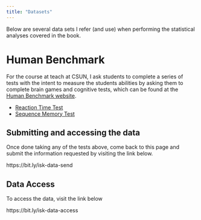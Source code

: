 ```yaml
---
title: "Datasets"
---
```


Below are several data sets I refer (and use) when performing the statistical analyses covered in the book.

# Human Benchmark

For the course at teach at CSUN, I ask students to complete a series of tests with the intent to measure the students abilities by asking them to complete brain games and cognitive tests, which can be found at the [Human Benchmark website](https://humanbenchmark.com/).

- [Reaction Time Test](https://humanbenchmark.com/tests/reactiontime)
- [Sequence Memory Test](https://humanbenchmark.com/tests/sequence)

## Submitting and accessing the data

Once done taking any of the tests above, come back to this page and submit the information requested by visiting the link below.

https://bit.ly/isk-data-send

## Data Access

To access the data, visit the link below

https://bit.ly/isk-data-access


